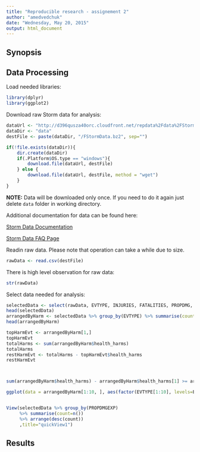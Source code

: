 ```yaml
---
title: "Reproducible research - assignement 2"
author: "amedvedchuk"
date: "Wednesday, May 20, 2015"
output: html_document
---
```


## Synopsis


## Data Processing

Load needed libraries:

```r
library(dplyr)
library(ggplot2)
```

Download raw Storm data for analysis:

```r

dataUrl <- "http://d396qusza40orc.cloudfront.net/repdata%2Fdata%2FStormData.csv.bz2"
dataDir <- "data"
destFile <- paste(dataDir, "/FStormData.bz2", sep="")

if(!file.exists(dataDir)){
    dir.create(dataDir)
    if(.Platform$OS.type == "windows"){
        download.file(dataUrl, destFile)
    } else {
        download.file(dataUrl, destFile, method = "wget")
    }
}

```
**NOTE:** Data will be downloaded only once. If you need to do it again just delete `data` folder in working directory.


Additional documentation for data can be found here:

[Storm Data Documentation](https://d396qusza40orc.cloudfront.net/repdata%2Fpeer2_doc%2Fpd01016005curr.pdf)

[Storm Data FAQ Page](https://d396qusza40orc.cloudfront.net/repdata%2Fpeer2_doc%2FNCDC%20Storm%20Events-FAQ%20Page.pdf)

Readin raw data. Please note that operation can take a while due to size.
```r
rawData <- read.csv(destFile)

```

There is high level observation for raw data:
```r
str(rawData)

```

Select data needed for analysis:

```r

selectedData <- select(rawData, EVTYPE, INJURIES, FATALITIES, PROPDMG, PROPDMGEXP, CROPDMG, CROPDMGEXP, WFO)
head(selectedData)
arrangedByHarm <- selectedData %>% group_by(EVTYPE) %>% summarise(count=n(), health_harms=sum(INJURIES+FATALITIES))  %>% arrange(desc(health_harms))
head(arrangedByHarm)

topHarmEvt <- arrangedByHarm[1,]
topHarmEvt
totalHarms <- sum(arrangedByHarm$health_harms)
totalHarms
restHarmEvt <- totalHarms - topHarmEvt$health_harms
restHarmEvt



sum(arrangedByHarm$health_harms) - arrangedByHarm$health_harms[1] >= arrangedByHarm$health_harms[1]

ggplot(data = arrangedByHarm[1:10, ], aes(factor(EVTYPE[1:10], levels=EVTYPE[10:1]), health_harms)) + geom_bar(stat =  "identity")  + ylab("Health harm count") + xlab("Event type")+  coord_flip()


View(selectedData %>% group_by(PROPDMGEXP) 
     %>% summarise(count=n()) 
     %>% arrange(desc(count))
     ,title="quickView1")

```

## Results 


```r


```
